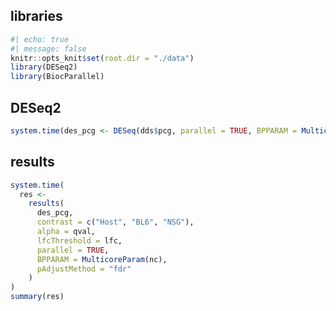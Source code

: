 ## libraries
```r
#| echo: true
#| message: false
knitr::opts_knit$set(root.dir = "./data")
library(DESeq2)
library(BiocParallel)
```

## DESeq2
```r
system.time(des_pcg <- DESeq(dds$pcg, parallel = TRUE, BPPARAM = MulticoreParam(nc)))
```

## results
```r
system.time(
  res <-
    results(
      des_pcg,
      contrast = c("Host", "BL6", "NSG"),
      alpha = qval,
      lfcThreshold = lfc,
      parallel = TRUE,
      BPPARAM = MulticoreParam(nc),
      pAdjustMethod = "fdr"
    )
)
summary(res)
```